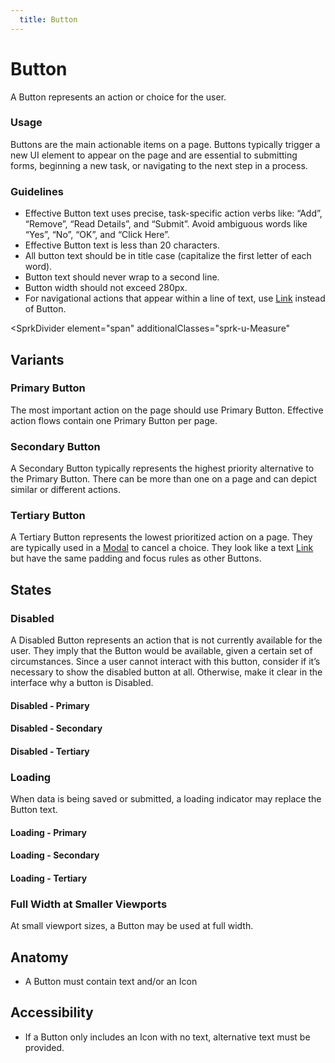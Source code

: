 ```yaml
---
  title: Button
---
```


# Button

A Button represents an action or choice for the user.

<ComponentPreview
  componentName="button--primary"
  hasReact
  hasAngular
  hasHTML
/>

### Usage

Buttons are the main actionable items on a page.
Buttons typically trigger a new UI element to appear
on the page and are essential to submitting forms,
beginning a new task, or navigating to the next
step in a process.

### Guidelines

- Effective Button text uses precise, task-specific
action verbs like: “Add”, “Remove”, “Read Details”,
and “Submit”. Avoid ambiguous words like “Yes”,
“No”, “OK”, and “Click Here”.
- Effective Button text is less than 20 characters.
- All button text should be in title case
(capitalize the first letter of each word).
- Button text should never wrap to a second line.
- Button width should not exceed 280px.
- For navigational actions that appear within
a line of text, use [Link](/using-spark/components/link)
instead of Button.

<SprkDivider
 element="span"
 additionalClasses="sprk-u-Measure"
></SprkDivider>

## Variants

### Primary Button

The most important action on the page should
use Primary Button. Effective action flows
contain one Primary Button per page.

<ComponentPreview
  componentName="button--primary"
  hasReact
  hasAngular
  hasHTML
/>

### Secondary Button

A Secondary Button typically represents the
highest priority alternative to the Primary Button.
There can be more than one on a page and can depict
similar or different actions.

<ComponentPreview
  componentName="button--secondary"
  hasReact
  hasAngular
  hasHTML
/>

### Tertiary Button

A Tertiary Button represents the lowest prioritized
action on a page. They are typically used in a
[Modal](/using-spark/components/modal)
to cancel a choice. They look like a text
[Link](/using-spark/components/link)
but have the same padding and focus rules as other Buttons.

<ComponentPreview
  componentName="button--tertiary"
  hasReact
  hasAngular
  hasHTML
/>

## States

### Disabled

A Disabled Button represents an action that is not
currently available for the user. They imply that
the Button would be available, given a certain set
of circumstances. Since a user cannot interact with
this button, consider if it’s necessary to show the
disabled button at all. Otherwise, make it clear
in the interface why a button is Disabled.

#### Disabled - Primary
<ComponentPreview
  componentName="button--disabled"
  hasReact
  hasAngular
  hasHTML
/>

#### Disabled - Secondary
<ComponentPreview
  componentName="button--disabled-secondary"
  hasReact
  hasAngular
  hasHTML
/>

#### Disabled - Tertiary
<ComponentPreview
  componentName="button--disabled-tertiary"
  hasReact
  hasAngular
  hasHTML
/>

### Loading

When data is being saved or submitted, a loading
indicator may replace the Button text.

#### Loading - Primary
<ComponentPreview
  componentName="button--loading"
  hasReact
  hasAngular
  hasHTML
/>

#### Loading - Secondary
<ComponentPreview
  componentName="button--loading-secondary"
  hasHTML
  hasReact
  hasAngular
/>

#### Loading - Tertiary
<ComponentPreview
  componentName="button--loading-tertiary"
  hasHTML
  hasReact
  hasAngular
/>


### Full Width at Smaller Viewports

At small viewport sizes, a Button may be used at full width.

<ComponentPreview
  componentName="button--full-width-at-small-viewport"
  hasReact
  hasAngular
  hasHTML
/>

## Anatomy

- A Button must contain text and/or an Icon

## Accessibility

- If a Button only includes an Icon with no
text, alternative text must be provided.